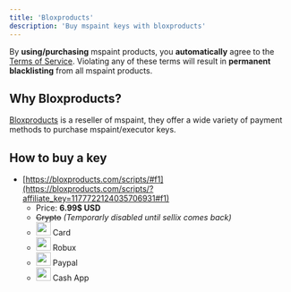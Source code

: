 ```yaml
---
title: 'Bloxproducts'
description: 'Buy mspaint keys with bloxproducts'
---
```


<Callout type="warn">By **using/purchasing** mspaint products, you **automatically** agree to the [Terms of Service](https://www.mspaint.cc/tos). Violating any of these terms will result in **permanent blacklisting** from all mspaint products.</Callout>

## Why Bloxproducts?
[Bloxproducts](https://bloxproducts.com/r/1177722124035706931) is a reseller of mspaint, they offer a wide variety of payment methods to purchase mspaint/executor keys.

## How to buy a key
- [https://bloxproducts.com/scripts/#f1](https://bloxproducts.com/scripts/?affiliate_key=1177722124035706931#f1)
    - Price: **6.99$ USD**
    - ~~Crypto~~ *(Temporarly disabled until sellix comes back)*
    - <div className="flex align-center gap-2"> <img src="/images/icons/card.svg" width="26" height="24" style={{ verticalAlign: "middle", margin: "0" }} /> <span>Card</span> </div>
    - <div className="flex align-center gap-2"> <img src="/images/icons/Robux.svg" width="26" height="24" style={{ verticalAlign: "middle", margin: "0" }} /> <span>Robux</span> </div>
    - <div className="flex align-center gap-2"> <img src="/images/icons/paypal.svg" width="26" height="24" style={{ verticalAlign: "middle", margin: "0" }} /> <span>Paypal</span> </div>
    - <div className="flex align-center gap-2"> <img src="/images/icons/cashapp.svg" width="26" height="24" style={{ verticalAlign: "middle", margin: "0" }} /> <span>Cash App</span> </div>